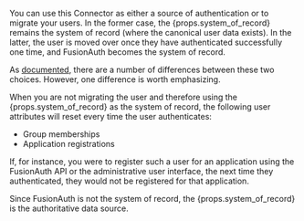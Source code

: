
You can use this Connector as either a source of authentication or to migrate your users. In the former case, the {props.system_of_record} remains the system of record (where the canonical user data exists). In the latter, the user is moved over once they have authenticated successfully one time, and FusionAuth becomes the system of record.

As [documented](/docs/lifecycle/migrate-users/connectors/overview), there are a number of differences between these two choices. However, one difference is worth emphasizing. 

When you are not migrating the user and therefore using the {props.system_of_record} as the system of record, the following user attributes will reset every time the user authenticates:

* Group memberships
* Application registrations

If, for instance, you were to register such a user for an application using the FusionAuth API or the administrative user interface, the next time they authenticated, they would not be registered for that application.

Since FusionAuth is not the system of record, the {props.system_of_record} is the authoritative data source.

